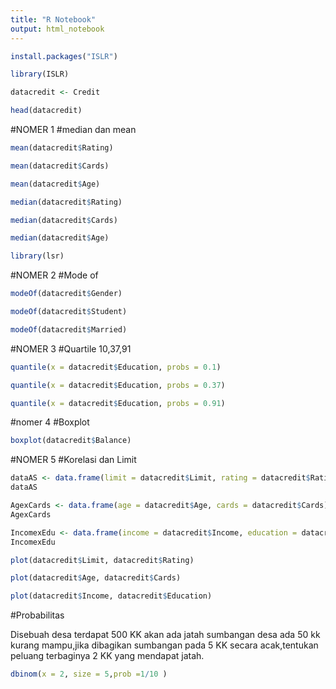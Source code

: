 ```yaml
---
title: "R Notebook"
output: html_notebook
---
```


```r
install.packages("ISLR")
```

```r
library(ISLR)
```
```r
datacredit <- Credit
```

```r
head(datacredit)
```

#NOMER 1
#median dan mean

```r
mean(datacredit$Rating)
```
```r
mean(datacredit$Cards)
```
```r
mean(datacredit$Age)
```
```r
median(datacredit$Rating)
```
```r
median(datacredit$Cards)
```
```r
median(datacredit$Age)
```
```r
library(lsr)

```
#NOMER 2
#Mode of

```r
modeOf(datacredit$Gender)
```
```r
modeOf(datacredit$Student)
```
```r
modeOf(datacredit$Married)
```
#NOMER 3
#Quartile 10,37,91
```r
quantile(x = datacredit$Education, probs = 0.1)
```
```r
quantile(x = datacredit$Education, probs = 0.37)
```
```r
quantile(x = datacredit$Education, probs = 0.91)
```
#nomer 4
#Boxplot
```r
boxplot(datacredit$Balance)
```
#NOMER 5
#Korelasi dan Limit
```r
dataAS <- data.frame(limit = datacredit$Limit, rating = datacredit$Rating)
dataAS
```
```r
AgexCards <- data.frame(age = datacredit$Age, cards = datacredit$Cards)
AgexCards

```
```r

IncomexEdu <- data.frame(income = datacredit$Income, education = datacredit$Education)
IncomexEdu

```
```r
plot(datacredit$Limit, datacredit$Rating)

```
```r
plot(datacredit$Age, datacredit$Cards)

```
```r
plot(datacredit$Income, datacredit$Education)
```


#Probabilitas

Disebuah desa terdapat 500 KK akan ada jatah sumbangan desa ada 50 kk kurang mampu,jika dibagikan sumbangan pada 5 KK secara acak,tentukan peluang terbaginya 2 KK yang mendapat jatah.

```r
dbinom(x = 2, size = 5,prob =1/10 )
```
